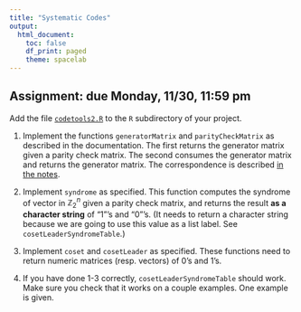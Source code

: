 ```yaml
---
title: "Systematic Codes"
output:
  html_document:
    toc: false
    df_print: paged
    theme: spacelab
---
```


## Assignment: due Monday, 11/30, 11:59 pm

Add the file [`codetools2.R`](https://djhunter.github.io/cryptography/R/codetools2.R) to the `R` subdirectory of your project. 

1. Implement the functions `generatorMatrix` and `parityCheckMatrix` as described in the documentation. The first returns the generator matrix given a parity check matrix. The second consumes the generator matrix and returns the generator matrix. The correspondence is described [in the notes](../slides/19codes3.html#/constructing-parity-check-matrices).

2. Implement `syndrome` as specified. This function computes the syndrome of vector in $\mathbb{Z}_2^n$ given a parity check matrix, and returns the result **as a character string** of "1"'s and "0"'s. (It needs to return a character string because we are going to use this value as a list label. See `cosetLeaderSyndromeTable`.)

3. Implement `coset` and `cosetLeader` as specified. These functions need to return numeric matrices (resp. vectors) of 0's and 1's.

4. If you have done 1-3 correctly, `cosetLeaderSyndromeTable` should work. Make sure you check that it works on a couple examples. One example is given.

